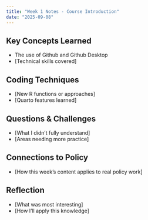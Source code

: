 ```yaml
---
title: "Week 1 Notes - Course Introduction"
date: "2025-09-08"
---
```


## Key Concepts Learned
- The use of Github and Github Desktop
- [Technical skills covered]

## Coding Techniques
- [New R functions or approaches]
- [Quarto features learned]

## Questions & Challenges
- [What I didn't fully understand]
- [Areas needing more practice]

## Connections to Policy
- [How this week's content applies to real policy work]

## Reflection
- [What was most interesting]
- [How I'll apply this knowledge]
